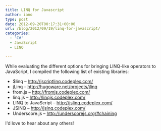 ```yaml
---
title: LINQ for Javascript
author: iano
type: post
date: 2012-09-20T00:17:31+00:00
url: /blog/2012/09/19/linq-for-javascript/
categories:
  - 'C#'
  - JavaScript
  - LINQ

---
```

While evaluating the different options for bringing LINQ-like operators to JavaScript, I compiled the following list of existing libraries:

  * $linq &#8211; <http://jscriptlinq.codeplex.com/>
  * jLinq &#8211; <http://hugoware.net/projects/jlinq>
  * from.js &#8211; <http://fromjs.codeplex.com/>
  * linq.js &#8211; <http://linqjs.codeplex.com/>
  * LINQ to JavaScript &#8211; <http://jslinq.codeplex.com/>
  * JSINQ &#8211; <http://jsinq.codeplex.com/>
  * Underscore.js &#8211; <http://underscorejs.org/#chaining>

I'd love to hear about any others!